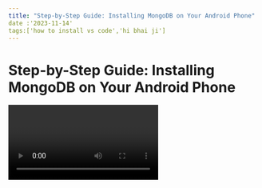 ```yaml
---
title: "Step-by-Step Guide: Installing MongoDB on Your Android Phone"
date :'2023-11-14'
tags:['how to install vs code','hi bhai ji']
---
```


# Step-by-Step Guide: Installing MongoDB on Your Android Phone

<Video id="23456hiEB">

Hey there, Android enthusiasts! Ever wondered if you could have MongoDB, a powerful and flexible database, right on your Android phone? Well, wonder no more! We've got a simple step-by-step guide for you to install MongoDB on your Android device. Let's dive in:

## Step 1: Prepare Your Android Phone

Ensure your Android phone is connected to a stable Wi-Fi network. This is crucial for a smooth installation process.

## Step 2: Download Termux App

Head over to the Google Play Store and search for "Termux." Install this handy terminal emulator app on your Android device. It will be your go-to tool for installing MongoDB.

## Step 3: Open Termux and Update Packages

```bash
pkg update && pkg upgrade
```